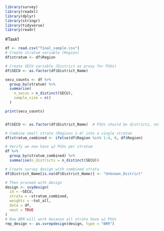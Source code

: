 ```{r}
library(survey)
library(readxl)
library(dplyr)
library(stringr)
library(tidyverse)
library(readr)
```


#Task1

```{r}
df <- read.csv("final_sample.csv")
# Create stratum variable (Region)
df$stratum <- df$Region

# Create SECU variable (District as proxy for PSUs)
df$SECU <- as.factor(df$District_Name)

secu_counts <- df %>%
  group_by(stratum) %>%
  summarise(
    n_secus = n_distinct(SECU),
    sample_size = n()
  )

print(secu_counts)


df$SECU <- as.factor(df$District_Name)  # PSUs should be districts, not regions

# Combine small strata (Regions 1-4) into a single stratum
df$stratum_combined <- ifelse(df$Region %in% 1:4, 0, df$Region)

# Verify we now have ≥2 PSUs per stratum
df %>% 
  group_by(stratum_combined) %>% 
  summarise(n_districts = n_distinct(SECU))
```



```{r}
# Create survey design with combined strata
df$District_Name[is.na(df$District_Name)] <- "Unknown_District"

# Then proceed with design
design <- svydesign(
  id = ~SECU,
  strata = ~stratum_combined,
  weights = ~tot_all,
  data = df,
  nest = TRUE
)
# Now BRR will work because all strata have ≥2 PSUs
rep_design <- as.svrepdesign(design, type = "BRR")
```

